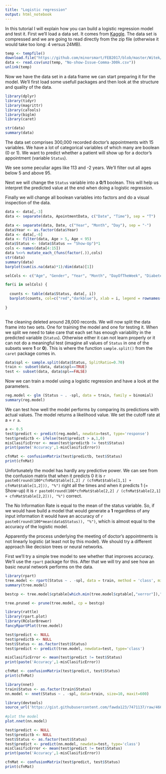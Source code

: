 ```yaml
---
title: "Logistic regression"
output: html_notebook
---
```


In this tutorial I will explain how you can build a logistic regression model and test it. First we'll load a data set. It comes from [Kaggle](https://www.kaggle.com/joniarroba/noshowappointments). The data set is compressed and we are going to read directly from the zip file (otherwise it would take too long: 4 versus 24MB).

```r
temp <- tempfile()
download.file("https://github.com/minorsmart/FEB2017/blob/master/Witek/doctor/No-show-Issue-Comma-300k.csv.zip?raw=true",temp)
data <- read.csv(unz(temp, "No-show-Issue-Comma-300k.csv"))
unlink(temp)
```

Now we have the data set in a data frame we can start preparing it for the model. We'll first load some usefull packages and then look at the structure and quality of the data.

```r
library(dplyr)
library(tidyr)
library(magrittr)
library(caTools)
library(biglm)
library(caret)

str(data)
summary(data)
```

The data set comprises 300,000 recorded doctor's appointments with 15 variables. We have a lot of categorical variables of which many are boolean (0 or 1). We want to predict whether a patient will show up for a doctor's appointment (variable `Status`).

We see some peculiar ages like 113 and -2 years. We'll filter out all ages below 5 and above 95.

Next we will change the `Status` variable into a **0**/**1** boolean. This will help us interpret the predicted value at the end when doing a logistic regression.

Finally we will change all boolean variables into factors and do a visual inspection of the data.

```r
data <- data[,-3]
data <- separate(data, ApointmentData, c("Date", "Time"), sep = "T")

data <- separate(data, Date, c("Year", "Month", "Day"), sep = "-")
data$Year <- as.factor(data$Year)
data <- data[,-6]
data <- filter(data, Age > 5, Age < 95)
data$Status <- (data$Status == "Show-Up")*1
cols <- names(data[4:15])
data %<>% mutate_each_(funs(factor(.)),cols)
str(data)
summary(data)
barplot(sum(is.na(data)*1)/dim(data)[1])

selCols <- c("Age", "Gender", "Year", "Month", "DayOfTheWeek", "Diabetes", "Alcoolism", "HiperTension", "Handcap", "Smokes", "Scholarship", "Tuberculosis", "Sms_Reminder", "AwaitingTime")

for(i in selCols) {
  
  counts <- table(data$Status, data[, i])
  barplot(counts, col=c("red","darkblue"), xlab = i, legend = rownames(counts))
  
}
            
```

The cleaning deleted around 28,000 records. We will now split the data frame into two sets. One for training the model and one for testing it. When we split we need to take care that each set has enough variability in the predicted variable (`Status`). Otherwise either it can not learn properly or it can not do a meaningful test (imagine all values of `Status` in one of the subsets were **1** or **0**). This is where the function `sample.split()` from the `caret` package comes in.

```r
data$spl <- sample.split(data$Status, SplitRatio=0.70)
train <- subset(data, data$spl==TRUE)
test <- subset(data, data$spl==FALSE)
```

Now we can train a model using a logistic regression and have a look at the parameters.

```r
reg.model <- glm (Status ~ . -spl, data = train, family = binomial)
summary(reg.model)
```
We can test how well the model performs by comparing its predictions with actual values. The model returns a likelihood value. We set the cutoff rate at a = `r a`.

```r
a <- 0.5
test$predict <- predict(reg.model, newdata=test, type='response')
test$predictb <- ifelse(test$predict > a,1,0)
misClasificError <- mean(test$predictb != test$Status)
print(paste('Accuracy',1-misClasificError))

cfnMat <- confusionMatrix(test$predictb, test$Status)
print(cfnMat)
```
Unfortunately the model has hardly any predictive power. We can see from the confusion matrix that when it predicts 0 it is `r paste0(round(100*cfnMat$table[1,2] / (cfnMat$table[1,1] + cfnMat$table[1,2])), "%")` right all the times and when it predicts 1 (= Show-up) it is `r paste0(round(100*cfnMat$table[2,2] / (cfnMat$table[2,1] + cfnMat$table[2,2])), "%")` correct.

The No Information Rate is equal to the mean of the status variable. So, if we would have build a model that would generate a **1** regardless of any input information it would have an accuracy of `r paste0(round(100*mean(data$Status)), "%")`, which is almost equal to the accuracy of the logistic model.

Apparently the process underlying the meeting of doctor's appointments is not linearly logistic (at least not by this model). We should try a different approach like decision trees or neural networks.

First we'll try a simple tree model to see whether that improves accuracy. We'll use the `rpart` package for this. After that we will try and see how an basic neural network performs on the data.

```r
library(rpart)
tree.model <- rpart(Status ~ . -spl, data = train, method = 'class', minsplit = 2, minbucket = 1)
summary(tree.model)

bestcp <- tree.model$cptable[which.min(tree.model$cptable[,"xerror"]),"CP"]

tree.pruned <- prune(tree.model, cp = bestcp)

library(rattle)
library(rpart.plot)
library(RColorBrewer)
fancyRpartPlot(tree.model)

test$predict <- NULL
test$predictb <- NULL
test$Status <- as.factor(test$Status)
test$predict <- predict(tree.model, newdata=test, type='class')

misClasificError <- mean(test$predict != test$Status)
print(paste('Accuracy',1-misClasificError))

cfnMat <- confusionMatrix(test$predict, test$Status)
print(cfnMat)
```


```r
library(nnet)
train$Status <- as.factor(train$Status)
nn.model <- nnet(Status ~ . -spl, data=train, size=10, maxit=600)

library(devtools)
source_url('https://gist.githubusercontent.com/fawda123/7471137/raw/466c1474d0a505ff044412703516c34f1a4684a5/nnet_plot_update.r')
 
#plot the model
plot.nnet(nn.model)
```

```r
test$predict <- NULL
test$predictb <- NULL
test$Status <- as.factor(test$Status)
test$predict <- predict(nn.model, newdata=test, type='class')
misClasificError <- mean(test$predict != test$Status)
print(paste('Accuracy',1-misClasificError))

cfnMat <- confusionMatrix(test$predict, test$Status)
print(cfnMat)
```

